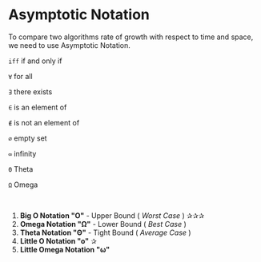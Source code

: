 # Asymptotic Notation

To compare two algorithms rate of growth with respect to time and space, we need to use Asymptotic Notation.

<Cola title="Symbols and Meaning">

`iff` if and only if

`∀` for all

`∃` there exists

`∈` is an element of

`∉` is not an element of

`∅` empty set

`∞` infinity

`Θ` Theta

`Ω` Omega

</Cola>

<br/>

1. **Big O Notation "O"** - Upper Bound ( *Worst Case* ) ✰✰✰
2. **Omega Notation "Ω"** - Lower Bound ( *Best Case* )
3. **Theta Notation "Θ"** - Tight Bound ( *Average Case* )
4. **Little O Notation "o"** ✰
5. **Little Omega Notation "ω"**